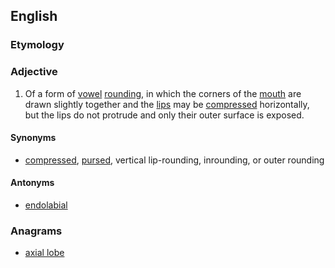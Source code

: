 ==English==

===Etymology===
{{prefix|exo|labial}}

===Adjective===
{{en-adj|-}}

# {{context|linguistics}} Of a form of [[vowel]] [[rounding]], in which the corners of the [[mouth]] are drawn slightly together and the [[lip]]s may be [[compress]]ed horizontally, but the lips do not protrude and only their outer surface is exposed.

====Synonyms====
* {{sense|of vowel rounding}} [[compressed]], [[pursed]], vertical lip-rounding, inrounding, or outer rounding 

====Antonyms====
* [[endolabial]]

===Anagrams===
* [[axial lobe#English|axial lobe]]